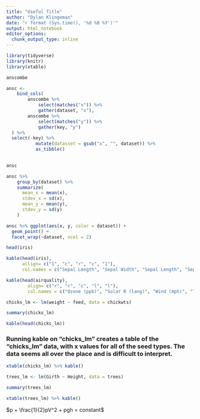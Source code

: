 ```yaml
---
title: "Useful Title"
author: "Dylan Klingeman"
date: "r format (Sys.time(), '%d %B %Y')'"
output: html_notebook
editor_options: 
  chunk_output_type: inline
---
```


```r
library(tidyverse)
library(knitr)
library(xtable)
```
```r
anscombe
```

```r
ansc <- 
    bind_cols(
        anscombe %>%
            select(matches("x")) %>%
            gather(dataset, "x"), 
        anscombe %>%
            select(matches("y")) %>%
            gather(key, "y")
  ) %>%
  select(-key) %>%
           mutate(datasset = gsub("x", "", dataset)) %>%
           as_tibble()
    
```

```r
ansc
```

```r
ansc %>%
    group_by(dataset) %>%
    summarize(
      mean_x = mean(x), 
      stdev_x = sd(x), 
      mean_y = mean(y), 
      stdev_y = sd(y)
    )
```

```r
ansc %>% ggplot(aes(x, y, color = dataset)) + 
  geom_point() + 
  facet_wrap(~dataset, ncol = 2)
```

```r
head(iris)
```

```r
kable(head(iris), 
      allign= c("1", "c", "r", "c", "1"), 
      col.names = c("Sepal Length", "Sepal Width", "Sepal Length", "Sepal Width", "Species"))
```
```r
kable(head(airquality), 
        align= c("r", "r", "c", "l", "l"), 
        col.names = c("Ozone (ppb)", "Solar R (lang)", "Wind (mph)", "Temp (F)", "Month", "Day"))
```

```r
chicks_lm <- lm(weight ~ feed, data = chickwts)

summary(chicks_lm)
```

```r
kable(head(chicks_lm))

```

### Running kable on "chicks_lm" creates a table of the "chicks_lm" data, with x values for all of the seed types. The data seems all over the place and is difficult to interpret. 

```r
xtable(chicks_lm) %>% kable()
```

```r
trees_lm <- lm(Girth ~ Height, data = trees)

summary(trees_lm)
```

```r

xtable(trees_lm) %>% kable()
```

$p + \frac{1}{2}pV^2 + pgh = constant$
